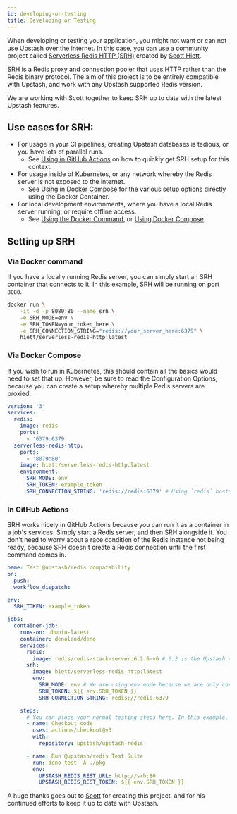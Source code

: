 ```yaml
---
id: developing-or-testing
title: Developing or Testing
---
```


When developing or testing your application, you might not want or can not use Upstash over the internet. In this case, you can use a community project called [Serverless Redis HTTP (SRH)](https://github.com/hiett/serverless-redis-http) created by [Scott Hiett](https://twitter.com/hiettdigital).

SRH is a Redis proxy and connection pooler that uses HTTP rather than the Redis binary protocol.
The aim of this project is to be entirely compatible with Upstash, and work with any Upstash supported Redis version.

We are working with Scott together to keep SRH up to date with the latest Upstash features.


## Use cases for SRH:
- For usage in your CI pipelines, creating Upstash databases is tedious, or you have lots of parallel runs.
    - See [Using in GitHub Actions](#in-github-actions) on how to quickly get SRH setup for this context.
- For usage inside of Kubernetes, or any network whereby the Redis server is not exposed to the internet.
    - See [Using in Docker Compose](#via-docker-compose) for the various setup options directly using the Docker Container.
- For local development environments, where you have a local Redis server running, or require offline access.
    - See [Using the Docker Command](#via-docker-command), or [Using Docker Compose](#via-docker-compose).



## Setting up SRH
### Via Docker command
If you have a locally running Redis server, you can simply start an SRH container that connects to it.
In this example, SRH will be running on port `8080`.

```bash
docker run \
    -it -d -p 8080:80 --name srh \
    -e SRH_MODE=env \
    -e SRH_TOKEN=your_token_here \
    -e SRH_CONNECTION_STRING="redis://your_server_here:6379" \
    hiett/serverless-redis-http:latest
```

### Via Docker Compose
If you wish to run in Kubernetes, this should contain all the basics would need to set that up. However, be sure to read the Configuration Options, because you can create a setup whereby multiple Redis servers are proxied.
```yml
version: '3'
services:
  redis:
    image: redis
    ports:
      - '6379:6379'
  serverless-redis-http:
    ports:
      - '8079:80'
    image: hiett/serverless-redis-http:latest
    environment:
      SRH_MODE: env
      SRH_TOKEN: example_token
      SRH_CONNECTION_STRING: 'redis://redis:6379' # Using `redis` hostname since they're in the same Docker network.
```

### In GitHub Actions

SRH works nicely in GitHub Actions because you can run it as a container in a job's services. Simply start a Redis server, and then
SRH alongside it. You don't need to worry about a race condition of the Redis instance not being ready, because SRH doesn't create a Redis connection until the first command comes in.

```yml
name: Test @upstash/redis compatability
on:
  push:
  workflow_dispatch:

env:
  SRH_TOKEN: example_token

jobs:
  container-job:
    runs-on: ubuntu-latest
    container: denoland/deno
    services:
      redis:
        image: redis/redis-stack-server:6.2.6-v6 # 6.2 is the Upstash compatible Redis version
      srh:
        image: hiett/serverless-redis-http:latest
        env:
          SRH_MODE: env # We are using env mode because we are only connecting to one server.
          SRH_TOKEN: ${{ env.SRH_TOKEN }}
          SRH_CONNECTION_STRING: redis://redis:6379

    steps:
      # You can place your normal testing steps here. In this example, we are running SRH against the upstash/upstash-redis test suite.
      - name: Checkout code
        uses: actions/checkout@v3
        with:
          repository: upstash/upstash-redis

      - name: Run @upstash/redis Test Suite
        run: deno test -A ./pkg
        env:
          UPSTASH_REDIS_REST_URL: http://srh:80
          UPSTASH_REDIS_REST_TOKEN: ${{ env.SRH_TOKEN }}
```



A huge thanks goes out to [Scott](https://hiett.dev/) for creating this project, and for his continued efforts to keep it up to date with Upstash.

